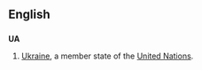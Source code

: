 {{see|ua|.ua}}
==English==
==={{abbreviation}}===
'''UA'''
#[[Ukraine]], a member state of the [[United Nations]].